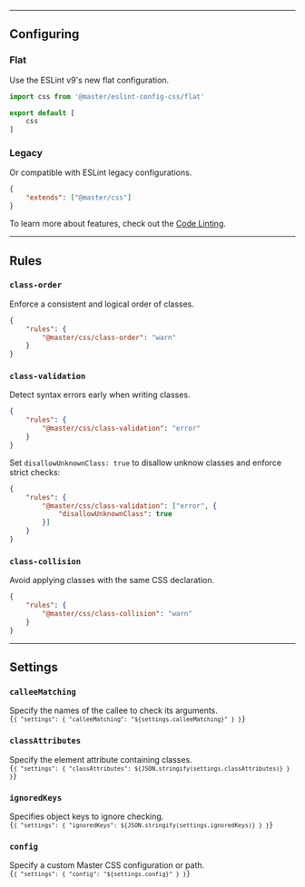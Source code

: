 
---

## Configuring
### Flat
Use the ESLint v9's new flat configuration.
```js name=eslint.config.js
import css from '@master/eslint-config-css/flat'

export default [
    css
]
```
### Legacy
Or compatible with ESLint legacy configurations.
```json name=.eslintrc.json
{
    "extends": ["@master/css"]
}
```

To learn more about features, check out the [Code Linting](/docs/code-linting).

---

## Rules
### `class-order`
Enforce a consistent and logical order of classes.
```json name=.eslintrc.json
{
    "rules": {
        "@master/css/class-order": "warn"
    }
}
```

### `class-validation`
Detect syntax errors early when writing classes.
```json name=.eslintrc.json
{
    "rules": {
        "@master/css/class-validation": "error"
    }
}
```
Set `disallowUnknownClass: true` to disallow unknow classes and enforce strict checks:
```json name=.eslintrc.json
{
    "rules": {
        "@master/css/class-validation": ["error", {
            "disallowUnknownClass": true
        }]
    }
}
```

### `class-collision`
Avoid applying classes with the same CSS declaration.
```json name=.eslintrc.json
{
    "rules": {
        "@master/css/class-collision": "warn"
    }
}
```

---

## Settings
### `calleeMatching`
Specify the names of the callee to check its arguments.
<Code lang="json" name=".eslintrc.json">
{`
    {
        "settings": {
            "calleeMatching": "${settings.calleeMatching}"
        }
    }
`}
</Code>

### `classAttributes`
Specify the element attribute containing classes.
<Code lang="json" name=".eslintrc.json">
{`
    {
        "settings": {
            "classAttributes": ${JSON.stringify(settings.classAttributes)}
        }
    }
`}
</Code>

### `ignoredKeys`
Specifies object keys to ignore checking.
<Code lang="json" name=".eslintrc.json">
{`
    {
        "settings": {
            "ignoredKeys": ${JSON.stringify(settings.ignoredKeys)}
        }
    }
`}
</Code>

### `config`
Specify a custom Master CSS configuration or path.
<Code lang="json" name=".eslintrc.json">
{`
    {
        "settings": {
            "config": "${settings.config}"
        }
    }
`}
</Code>
